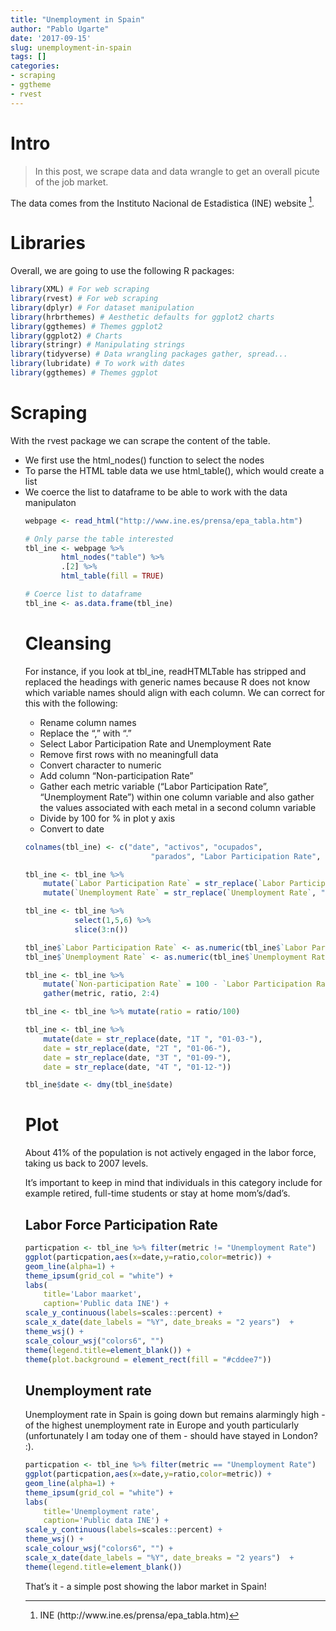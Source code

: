 ```yaml
---
title: "Unemployment in Spain"
author: "Pablo Ugarte"
date: '2017-09-15'
slug: unemployment-in-spain
tags: []
categories:
- scraping
- ggtheme
- rvest
---
```


# Intro

>In this post, we scrape data and data wrangle to get an overall picute of the job market.

The data comes from the Instituto Nacional de Estadistica (INE) website [^1].

# Libraries

Overall, we are going to use the following R packages:

```r
library(XML) # For web scraping
library(rvest) # For web scraping
library(dplyr) # For dataset manipulation
library(hrbrthemes) # Aesthetic defaults for ggplot2 charts
library(ggthemes) # Themes ggplot2
library(ggplot2) # Charts
library(stringr) # Manipulating strings
library(tidyverse) # Data wrangling packages gather, spread...
library(lubridate) # To work with dates
library(ggthemes) # Themes ggplot
```

# Scraping

With the rvest package we can scrape the content of the table. 

* We first use the html_nodes() function to select the <table> nodes
* To parse the HTML table data we use html_table(), which would create a list
* We coerce the list to dataframe to be able to work with the data manipulaton

```r
webpage <- read_html("http://www.ine.es/prensa/epa_tabla.htm")

# Only parse the table interested
tbl_ine <- webpage %>%
        html_nodes("table") %>%
        .[2] %>%
        html_table(fill = TRUE)

# Coerce list to dataframe
tbl_ine <- as.data.frame(tbl_ine)
```

# Cleansing

For instance, if you look at tbl_ine, readHTMLTable has stripped and replaced the headings with generic names because R does not know which variable names should align with each column. We can correct for this with the following:

* Rename column names
* Replace the "," with "."
* Select Labor Participation Rate and Unemployment Rate
* Remove first rows with no meaningfull data
* Convert character to numeric
* Add column "Non-participation Rate"
* Gather each metric variable ("Labor Participation Rate", "Unemployment Rate") within one column variable and also gather the values associated with each metal in a second column variable
* Divide by 100 for % in plot y axis
* Convert to date

```r
colnames(tbl_ine) <- c("date", "activos", "ocupados",
                            "parados", "Labor Participation Rate", "Unemployment Rate")

tbl_ine <- tbl_ine %>% 
    mutate(`Labor Participation Rate` = str_replace(`Labor Participation Rate`, ",", ".")) %>%
    mutate(`Unemployment Rate` = str_replace(`Unemployment Rate`, ",", "."))

tbl_ine <- tbl_ine %>% 
           select(1,5,6) %>% 
           slice(3:n())

tbl_ine$`Labor Participation Rate` <- as.numeric(tbl_ine$`Labor Participation Rate`) 
tbl_ine$`Unemployment Rate` <- as.numeric(tbl_ine$`Unemployment Rate`) 

tbl_ine <- tbl_ine %>% 
    mutate(`Non-participation Rate` = 100 - `Labor Participation Rate`) %>% 
    gather(metric, ratio, 2:4)

tbl_ine <- tbl_ine %>% mutate(ratio = ratio/100)

tbl_ine <- tbl_ine %>% 
    mutate(date = str_replace(date, "1T ", "01-03-"),
    date = str_replace(date, "2T ", "01-06-"),
    date = str_replace(date, "3T ", "01-09-"),
    date = str_replace(date, "4T ", "01-12-"))

tbl_ine$date <- dmy(tbl_ine$date)
```

# Plot 

About 41% of the population is not actively engaged in the labor force, taking us back to 2007 levels.

It's important to keep in mind that individuals in this category include for example retired, full-time students or stay at home mom’s/dad's.

## Labor Force Participation Rate

```r
particpation <- tbl_ine %>% filter(metric != "Unemployment Rate")
ggplot(particpation,aes(x=date,y=ratio,color=metric)) +
geom_line(alpha=1) + 
theme_ipsum(grid_col = "white") + 
labs(
    title='Labor maarket',
    caption='Public data INE') +
scale_y_continuous(labels=scales::percent) +
scale_x_date(date_labels = "%Y", date_breaks = "2 years")  +
theme_wsj() + 
scale_colour_wsj("colors6", "")
theme(legend.title=element_blank()) +
theme(plot.background = element_rect(fill = "#cddee7")) 
```


## Unemployment rate

Unemployment rate in Spain is going down but remains alarmingly high - of the highest unemployment rate in Europe and youth particularly (unfortunately I am today one of them - should have stayed in London? :).

```r
particpation <- tbl_ine %>% filter(metric == "Unemployment Rate")
ggplot(particpation,aes(x=date,y=ratio,color=metric)) +
geom_line(alpha=1) + 
theme_ipsum(grid_col = "white") +
labs(
    title='Unemployment rate',
    caption='Public data INE') +
scale_y_continuous(labels=scales::percent) +
theme_wsj() + 
scale_colour_wsj("colors6", "") +
scale_x_date(date_labels = "%Y", date_breaks = "2 years")  +
theme(legend.title=element_blank()) 
```


That's it - a simple post showing the labor market in Spain!


[^1]: INE (http://www.ine.es/prensa/epa_tabla.htm)